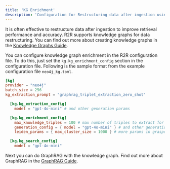 ```yaml
---
title: 'KG Enrichment'
description: 'Configuration for Restructuring data after ingestion using Knowledge Graphs'
---
```


It is often effective to restructure data after ingestion to improve retrieval performance and accuracy. R2R supports knowledge graphs for data restructuring. You can find out more about creating knowledge graphs in the [Knowledge Graphs Guide](/cookbooks/knowledge-graph).

You can configure knowledge graph enrichment in the R2R configuration file. To do this, just set the `kg.kg_enrichment_config` section in the configuration file. Following is the sample format from the example configuration file `neo4j_kg.toml`.

```toml
[kg]
provider = "neo4j"
batch_size = 256
kg_extraction_prompt = "graphrag_triplet_extraction_zero_shot"

  [kg.kg_extraction_config]
    model = "gpt-4o-mini" # and other generation params

  [kg.kg_enrichment_config]
    max_knowledge_triples = 100 # max number of triples to extract for each document chunk
    generation_config = { model = "gpt-4o-mini" } # and other generation params
    leiden_params = { max_cluster_size = 1000 } # more params in graspologic/partition/leiden.py

  [kg.kg_search_config]
    model = "gpt-4o-mini"
```

Next you can do GraphRAG with the knowledge graph. Find out more about GraphRAG in the [GraphRAG Guide](/cookbooks/graphrag).
